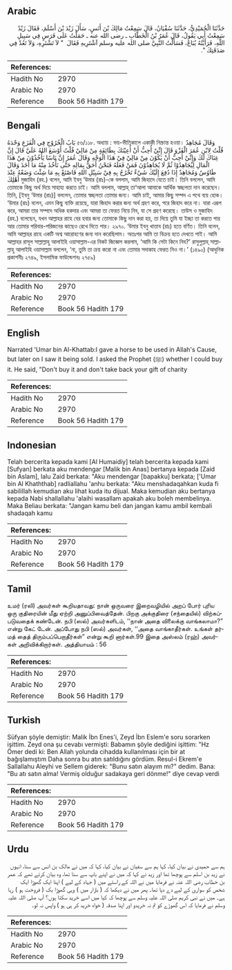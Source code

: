 ## Arabic


<div dir="rtl" lang="ar" style={{fontSize:'larger',backgroundColor:'#f8f9fa',padding:20}}>
حَدَّثَنَا الْحُمَيْدِيُّ، حَدَّثَنَا سُفْيَانُ، قَالَ سَمِعْتُ مَالِكَ بْنَ أَنَسٍ، سَأَلَ زَيْدَ بْنَ أَسْلَمَ، فَقَالَ زَيْدٌ سَمِعْتُ أَبِي يَقُولُ، قَالَ عُمَرُ بْنُ الْخَطَّابِ ـ رضى الله عنه ـ حَمَلْتُ عَلَى فَرَسٍ فِي سَبِيلِ اللَّهِ، فَرَأَيْتُهُ يُبَاعُ، فَسَأَلْتُ النَّبِيَّ صلى الله عليه وسلم آشْتَرِيهِ فَقَالَ ‏ "‏ لاَ تَشْتَرِهِ، وَلاَ تَعُدْ فِي صَدَقَتِكَ ‏"‏‏.‏
</div>
<div style={{backgroundColor:'#f8f9fa',padding:20, marginBottom: 10}}><table> <thead> <tr> <th>References:</th> <th></th> </tr> </thead> <tbody><tr><td>Hadith No</td><td>2970</td></tr><tr><td>Arabic No</td><td>2970</td></tr><tr><td>Reference</td><td>Book 56 Hadith 179</td></tr></tbody></table></div>

## Bengali


<div dir="ltr" lang="bn" style={{fontSize:'larger',backgroundColor:'#f8f9fa',padding:20}}>
بَابُ الْخُرُوْجِ فِي الْفَزَعِ وَحْدَهُ ৫৬/১১৮. অধ্যায় : ভয়-ভীতিকালে একাকী নিস্ক্রান্ত হওয়া। وَقَالَ مُجَاهِدٌ قُلْتُ لِابْنِ عُمَرَ الْغَزْوَ قَالَ إِنِّيْ أُحِبُّ أَنْ أُعِيْنَكَ بِطَائِفَةٍ مِنْ مَالِيْ قُلْتُ أَوْسَعَ اللهُ عَلَيَّ قَالَ إِنَّ غِنَاكَ لَكَ وَإِنِّيْ أُحِبُّ أَنْ يَكُوْنَ مِنْ مَالِيْ فِيْ هَذَا الْوَجْهِ وَقَالَ عُمَرُ إِنَّ نَاسًا يَأْخُذُوْنَ مِنْ هَذَا الْمَالِ لِيُجَاهِدُوْا ثُمَّ لَا يُجَاهِدُوْنَ فَمَنْ فَعَلَهُ فَنَحْنُ أَحَقُّ بِمَالِهِ حَتَّى نَأْخُذَ مِنْهُ مَا أَخَذَ وَقَالَ طَاوُسٌ وَمُجَاهِدٌ إِذَا دُفِعَ إِلَيْكَ شَيْءٌ تَخْرُجُ بِهِ فِيْ سَبِيْلِ اللهِ فَاصْنَعْ بِهِ مَا شِئْتَ وَضَعْهُ عِنْدَ أَهْلِكَ মুজাহিদ (রহ.) বলেন, আমি ইবনু ‘উমার (রাঃ)-কে বললাম, আমি জিহাদে যেতে চাই। তিনি বললেন, আমি তোমাকে কিছু অর্থ দিয়ে সাহায্য করতে চাই। আমি বললাম, আল্লাহ্ তা‘আলা আমাকে আর্থিক স্বচ্ছলতা দান করেছেন। তিনি, [ইবনু ‘উমার (রাঃ)] বললেন, তোমার স্বচ্ছলতা তোমার জন্য। আমি চাই, আমার কিছু সম্পদ এ পথে ব্যয় হোক। ‘উমার (রাঃ) বলেন, এমন কিছু ব্যক্তি রয়েছে, যারা জিহাদ করার জন্য অর্থ গ্রহণ করে, পরে জিহাদ করে না। যারা এরূপ করে, আমরা তার সম্পদে অধিক হকদার এবং আমরা তা ফেরত নিয়ে নিব, যা সে গ্রহণ করেছে। তাউস ও মুজাহিদ (রহ.) বলেছেন, যখন আল্লাহর রাহে বের হবার জন্য তোমাকে কিছু দান করা হয়, তা দিয়ে তুমি যা ইচ্ছা তা করতে পার আর তোমার পরিবার-পরিজনের কাছেও রেখে দিতে পার। ২৯৭০. ‘উমার ইবনু খাত্তাব (রাঃ) হতে বর্ণিত। তিনি বলেন, আমি আল্লাহর রাহে একটি অশ্ব আরোহণের জন্য দান করেছিলাম। অতঃপর আমি তা বিক্রয় হতে দেখতে পাই। আমি আল্লাহর রাসূল সাল্লাল্লাহু আলাইহি ওয়াসাল্লাম-এর নিকট জিজ্ঞেস করলাম, ‘আমি কি সেটা কিনে নিব?’ রাসুলুল্লাহ্ সাল্লাল্লাহু আলাইহি ওয়াসাল্লাম বললেন, ‘না, তুমি তা ক্রয় করো না এবং তোমার সদাকাহ ফেরত নিও না।’ (১৪৯০) (আধুনিক প্রকাশনীঃ ২৭৪৯, ইসলামিক ফাউন্ডেশনঃ ২৭৫৯)
</div>
<div style={{backgroundColor:'#f8f9fa',padding:20, marginBottom: 10}}><table> <thead> <tr> <th>References:</th> <th></th> </tr> </thead> <tbody><tr><td>Hadith No</td><td>2970</td></tr><tr><td>Arabic No</td><td>2970</td></tr><tr><td>Reference</td><td>Book 56 Hadith 179</td></tr></tbody></table></div>

## English


<div dir="ltr" lang="en" style={{fontSize:'larger',backgroundColor:'#f8f9fa',padding:20}}>
Narrated 'Umar bin Al-Khattab:I gave a horse to be used in Allah's Cause, but later on I saw it being sold. I asked the Prophet (ﷺ) whether I could buy it. He said, "Don't buy it and don't take back your gift of charity
</div>
<div style={{backgroundColor:'#f8f9fa',padding:20, marginBottom: 10}}><table> <thead> <tr> <th>References:</th> <th></th> </tr> </thead> <tbody><tr><td>Hadith No</td><td>2970</td></tr><tr><td>Arabic No</td><td>2970</td></tr><tr><td>Reference</td><td>Book 56 Hadith 179</td></tr></tbody></table></div>

## Indonesian


<div dir="ltr" lang="id" style={{fontSize:'larger',backgroundColor:'#f8f9fa',padding:20}}>
Telah bercerita kepada kami [Al Humaidiy] telah bercerita kepada kami [Sufyan] berkata aku mendengar [Malik bin Anas] bertanya kepada [Zaid bin Aslam], lalu Zaid berkata: "Aku mendengar [bapakku] berkata; ['Umar bin Al Khaththab] radliallahu 'anhu berkata: "Aku menshadaqahkan kuda fi sabilillah kemudian aku lihat kuda itu dijual. Maka kemudian aku bertanya kepada Nabi shallallahu 'alaihi wasallam apakah aku boleh membelinya. Maka Beliau berkata: "Jangan kamu beli dan jangan kamu ambil kembali shadaqah kamu
</div>
<div style={{backgroundColor:'#f8f9fa',padding:20, marginBottom: 10}}><table> <thead> <tr> <th>References:</th> <th></th> </tr> </thead> <tbody><tr><td>Hadith No</td><td>2970</td></tr><tr><td>Arabic No</td><td>2970</td></tr><tr><td>Reference</td><td>Book 56 Hadith 179</td></tr></tbody></table></div>

## Tamil


<div dir="ltr" lang="ta" style={{fontSize:'larger',backgroundColor:'#f8f9fa',padding:20}}>
உமர் (ரலி) அவர்கள் கூறியதாவது: நான் ஒருவரை இறைவழியில் அறப் போர் புரிய ஒரு குதிரையின் மீது ஏற்றி அனுப்பிவைத்தேன். பிறகு அக்குதிரை (சந்தையில்) விற்கப்படுவதைக் கண்டேன். நபி (ஸல்) அவர்களிடம், ‘‘நான் அதை விலைக்கு வாங்கலாமா?” என்று கேட் டேன். அப்போது நபி (ஸல்) அவர்கள், ‘‘அதை வாங்காதீர்கள். உங்கள் தர்மத் தைத் திரும்பப்பெறாதீர்கள்” என்று கூறி னார்கள்.99 இதை அஸ்லம் (ரஹ்) அவர்கள் அறிவிக்கிறார்கள். அத்தியாயம் : 56
</div>
<div style={{backgroundColor:'#f8f9fa',padding:20, marginBottom: 10}}><table> <thead> <tr> <th>References:</th> <th></th> </tr> </thead> <tbody><tr><td>Hadith No</td><td>2970</td></tr><tr><td>Arabic No</td><td>2970</td></tr><tr><td>Reference</td><td>Book 56 Hadith 179</td></tr></tbody></table></div>

## Turkish


<div dir="ltr" lang="tr" style={{fontSize:'larger',backgroundColor:'#f8f9fa',padding:20}}>
Süfyan şöyle demiştir: Malik İbn Enes'i, Zeyd İbn Eslem'e soru sorarken işittim. Zeyd ona şu cevabı vermişti: Babamın şöyle dediğini işittim: "Hz Ömer dedi ki: Ben Allah yolunda cihadda kullanılması için bir at bağışlamıştım Daha sonra bu atın satıldığını gördüm. Resul-i Ekrem'e Sallallahu Aleyhi ve Sellem giderek: "Bunu satın alayım mı?" dedim. Bana: "Bu atı satın alma! Vermiş olduğur sadakaya geri dönme!" diye cevap verdi
</div>
<div style={{backgroundColor:'#f8f9fa',padding:20, marginBottom: 10}}><table> <thead> <tr> <th>References:</th> <th></th> </tr> </thead> <tbody><tr><td>Hadith No</td><td>2970</td></tr><tr><td>Arabic No</td><td>2970</td></tr><tr><td>Reference</td><td>Book 56 Hadith 179</td></tr></tbody></table></div>

## Urdu


<div dir="rtl" lang="ur" style={{fontSize:'larger',backgroundColor:'#f8f9fa',padding:20}}>
ہم سے حمیدی نے بیان کیا، کہا ہم سے سفیان نے بیان کیا، کہا کہ میں نے مالک بن انس سے سنا، انہوں نے زید بن اسلم سے پوچھا تھا اور زید نے کہا کہ میں نے اپنے باپ سے سنا تھا، وہ بیان کرتے تھے کہ عمر بن خطاب رضی اللہ عنہ نے فرمایا میں نے اللہ کے راستے میں ( جہاد کے لیے ) اپنا ایک گھوڑا ایک شخص کو سواری کے لیے دے دیا تھا۔ پھر میں نے دیکھا کہ ( بازار میں ) وہی گھوڑا بک ( فروخت ہو ) رہا ہے۔ میں نے نبی کریم صلی اللہ علیہ وسلم سے پوچھا کہ کیا میں اسے خرید سکتا ہوں؟ آپ صلی اللہ علیہ وسلم نے فرمایا کہ اس گھوڑے کو تم نہ خریدو اور اپنا صدقہ ( خواہ خرید کر ہی ہو ) واپس نہ لو۔
</div>
<div style={{backgroundColor:'#f8f9fa',padding:20, marginBottom: 10}}><table> <thead> <tr> <th>References:</th> <th></th> </tr> </thead> <tbody><tr><td>Hadith No</td><td>2970</td></tr><tr><td>Arabic No</td><td>2970</td></tr><tr><td>Reference</td><td>Book 56 Hadith 179</td></tr></tbody></table></div>